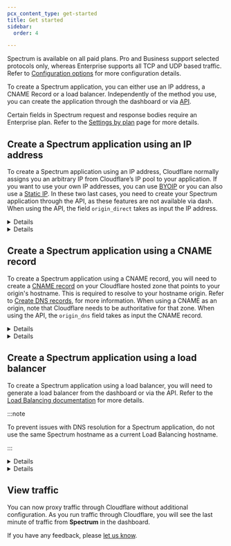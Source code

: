 ```yaml
---
pcx_content_type: get-started
title: Get started
sidebar:
  order: 4

---
```



Spectrum is available on all paid plans. Pro and Business support selected protocols only, whereas Enterprise supports all TCP and UDP based traffic. Refer to [Configuration options](/spectrum/reference/configuration-options/) for more configuration details.

To create a Spectrum application, you can either use an IP address, a CNAME Record or a load balancer. Independently of the method you use, you can create the application through the dashboard or via [API](/api/resources/spectrum/subresources/apps/methods/list/).

Certain fields in Spectrum request and response bodies require an Enterprise plan. Refer to the [Settings by plan](/spectrum/reference/settings-by-plan/) page for more details.

## Create a Spectrum application using an IP address

To create a Spectrum application using an IP address, Cloudflare normally assigns you an arbitrary IP from Cloudflare’s IP pool to your application. If you want to use your own IP addresses, you can use [BYOIP](/spectrum/about/byoip/) or you can also use a [Static IP](/spectrum/about/static-ip/). In these two last cases, you need to create your Spectrum application through the API, as these features are not available via dash. When using the API, the field `origin_direct` takes as input the IP address.


<Details header="Add your application via Dashboard">

1. Log in to the [Cloudflare dashboard](https://dash.cloudflare.com/login).
2. Select **Spectrum**.
3. Select **Create an Application**. If this is your first time using Spectrum, the **Create an Application** modal appears.
4. Select your **Application Type**.
5. Under **Domain**, enter the domain that will use Spectrum.
6. Under **Edge Port**, enter the port Cloudflare should use for your application.
7. Under **Origin**, enter your application's origin IP and port.
8. If your application requires the client IP and supports [Proxy Protocol](https://www.haproxy.com/blog/haproxy/proxy-protocol/), enable **Proxy Protocols**. Proxy Protocol is a method for a proxy like Cloudflare to send the client IP to the origin application.
9. Select **Add**.


</Details>


<Details header="Add your application via API">

Below is a curl example and the associated data being posted to the API.

**API example:**

<APIRequest
  path="/zones/{zone_id}/spectrum/apps"
  method="POST"
  json={{
    protocol: "tcp/22",
    dns: {
      type: "CNAME",
      name: "ssh.example.com"
    },
    origin_direct: [
      "tcp://192.0.2.1:22"
    ],
    proxy_protocol: "off",
    ip_firewall: true,
    tls: "full",
    edge_ips: {
      type: "dynamic",
      connectivity: "all"
    },
    traffic_type: "direct",
    argo_smart_routing: true
  }}
/>

**Example data:**

```json
{
  "success": true,
  "errors": [],
  "messages": [],
  "result": {
    "id": "ea95132c15732412d22c1476fa83f27a",
    "protocol": "tcp/22",
    "dns": {
      "type": "CNAME",
      "name": "ssh.example.com"
    },
    "origin_direct": [
      "tcp://192.0.2.1:22"
    ],
    "proxy_protocol": "off",
    "ip_firewall": true,
    "tls": "full",
    "edge_ips": {
      "type": "dynamic",
      "connectivity": "all"
    },
    "traffic_type": "direct",
    "argo_smart_routing": true,
    "created_on": "2014-01-02T02:20:00Z",
    "modified_on": "2014-01-02T02:20:00Z"
  }
}
```


</Details>

## Create a Spectrum application using a CNAME record

To create a Spectrum application using a CNAME record, you will need to create a [CNAME record](https://www.cloudflare.com/learning/dns/dns-records/dns-cname-record/) on your Cloudflare hosted zone that points to your origin's hostname. This is required to resolve to your hostname origin. Refer to [Create DNS records](/dns/manage-dns-records/how-to/create-dns-records/#create-dns-records), for more information. When using a CNAME as an origin, note that Cloudflare needs to be authoritative for that zone. When using the API, the `origin_dns` field takes as input the CNAME record.


<Details header="Add your application via Dashboard">

1. Log in to the [Cloudflare dashboard](https://dash.cloudflare.com/login).
2. Select **Spectrum**.
3. Select **Create an Application**. If this is your first time using Spectrum, the **Create an Application** modal appears.
4. Select your **Application Type**.
5. Under **Domain**, enter the domain that will use Spectrum.
6. Under **Edge Port**, enter the port Cloudflare should use for your application.
7. Under **Origin**, enter your `CNAME` record name.
8. Select **Add**.


</Details>


<Details header="Add your application via API">

Below is a curl example and the associated data being posted to the API.

**API example:**

<APIRequest
  path="/zones/{zone_id}/spectrum/apps"
  method="POST"
  json={{
    dns: {
      type: "CNAME",
      name: "spectrum-cname.example.com"
    },
    ip_firewall: false,
    protocol: "tcp/22",
    proxy_protocol: "off",
    tls: "off",
    origin_dns: {
      name: "cname-to-origin.example.com",
      ttl: 1200
    },
    origin_port: 22
  }}
/>

**Example data:**

```json
{
  "dns": {
    "type": "CNAME",
    "name": "spectrum-cname.example.com"
  },
  "ip_firewall": false,
  "protocol": "tcp/22",
  "proxy_protocol": "off",
  "tls": "off",
  "origin_dns": {
    "name": "cname-to-origin.example.com",
    "ttl": 1200
  },
  "origin_port": 22
}
```


</Details>

## Create a Spectrum application using a load balancer

To create a Spectrum application using a load balancer, you will need to generate a load balancer from the dashboard or via the API. Refer to the [Load Balancing documentation](/load-balancing/additional-options/spectrum/#1-configure-your-load-balancer) for more details.

:::note


To prevent issues with DNS resolution for a Spectrum application, do not use the same Spectrum hostname as a current Load Balancing hostname.


:::


<Details header="Add your application via Dashboard">

<Render file="spectrum-with-load-balancer-dash" />


</Details>


<Details header="Add your application via API">

<Render file="spectrum-with-load-balancer-api" />


</Details>

## View traffic

You can now proxy traffic through Cloudflare without additional configuration. As you run traffic through Cloudflare, you will see the last minute of traffic from **Spectrum** in the dashboard.

If you have any feedback, please [let us know](https://community.cloudflare.com/c/website-application-performance/spectrum/48).
